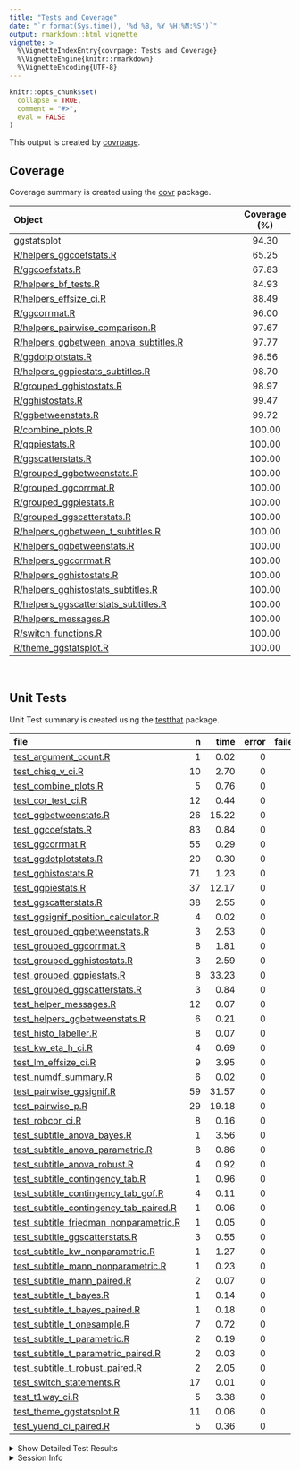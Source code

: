 ```yaml
---
title: "Tests and Coverage"
date: "`r format(Sys.time(), '%d %B, %Y %H:%M:%S')`"
output: rmarkdown::html_vignette
vignette: >
  %\VignetteIndexEntry{covrpage: Tests and Coverage}
  %\VignetteEngine{knitr::rmarkdown}
  %\VignetteEncoding{UTF-8}
---
```

  
```r
knitr::opts_chunk$set(
  collapse = TRUE,
  comment = "#>",
  eval = FALSE
)
```

<!--- Placeholder for tests/README.md Do Not Edit--->
This output is created by
[covrpage](https://github.com/yonicd/covrpage).

## Coverage

Coverage summary is created using the
[covr](https://github.com/r-lib/covr)
package.

| Object                                                                               | Coverage (%) |
| :----------------------------------------------------------------------------------- | :----------: |
| ggstatsplot                                                                          |    94.30     |
| [R/helpers\_ggcoefstats.R](https://github.com/IndrajeetPatil/ggstatsplot/tree/master/R/helpers_ggcoefstats.R)                               |    65.25     |
| [R/ggcoefstats.R](https://github.com/IndrajeetPatil/ggstatsplot/tree/master/R/ggcoefstats.R)                                                |    67.83     |
| [R/helpers\_bf\_tests.R](https://github.com/IndrajeetPatil/ggstatsplot/tree/master/R/helpers_bf_tests.R)                                    |    84.93     |
| [R/helpers\_effsize\_ci.R](https://github.com/IndrajeetPatil/ggstatsplot/tree/master/R/helpers_effsize_ci.R)                                |    88.49     |
| [R/ggcorrmat.R](https://github.com/IndrajeetPatil/ggstatsplot/tree/master/R/ggcorrmat.R)                                                    |    96.00     |
| [R/helpers\_pairwise\_comparison.R](https://github.com/IndrajeetPatil/ggstatsplot/tree/master/R/helpers_pairwise_comparison.R)              |    97.67     |
| [R/helpers\_ggbetween\_anova\_subtitles.R](https://github.com/IndrajeetPatil/ggstatsplot/tree/master/R/helpers_ggbetween_anova_subtitles.R) |    97.77     |
| [R/ggdotplotstats.R](https://github.com/IndrajeetPatil/ggstatsplot/tree/master/R/ggdotplotstats.R)                                          |    98.56     |
| [R/helpers\_ggpiestats\_subtitles.R](https://github.com/IndrajeetPatil/ggstatsplot/tree/master/R/helpers_ggpiestats_subtitles.R)            |    98.70     |
| [R/grouped\_gghistostats.R](https://github.com/IndrajeetPatil/ggstatsplot/tree/master/R/grouped_gghistostats.R)                             |    98.97     |
| [R/gghistostats.R](https://github.com/IndrajeetPatil/ggstatsplot/tree/master/R/gghistostats.R)                                              |    99.47     |
| [R/ggbetweenstats.R](https://github.com/IndrajeetPatil/ggstatsplot/tree/master/R/ggbetweenstats.R)                                          |    99.72     |
| [R/combine\_plots.R](https://github.com/IndrajeetPatil/ggstatsplot/tree/master/R/combine_plots.R)                                           |    100.00    |
| [R/ggpiestats.R](https://github.com/IndrajeetPatil/ggstatsplot/tree/master/R/ggpiestats.R)                                                  |    100.00    |
| [R/ggscatterstats.R](https://github.com/IndrajeetPatil/ggstatsplot/tree/master/R/ggscatterstats.R)                                          |    100.00    |
| [R/grouped\_ggbetweenstats.R](https://github.com/IndrajeetPatil/ggstatsplot/tree/master/R/grouped_ggbetweenstats.R)                         |    100.00    |
| [R/grouped\_ggcorrmat.R](https://github.com/IndrajeetPatil/ggstatsplot/tree/master/R/grouped_ggcorrmat.R)                                   |    100.00    |
| [R/grouped\_ggpiestats.R](https://github.com/IndrajeetPatil/ggstatsplot/tree/master/R/grouped_ggpiestats.R)                                 |    100.00    |
| [R/grouped\_ggscatterstats.R](https://github.com/IndrajeetPatil/ggstatsplot/tree/master/R/grouped_ggscatterstats.R)                         |    100.00    |
| [R/helpers\_ggbetween\_t\_subtitles.R](https://github.com/IndrajeetPatil/ggstatsplot/tree/master/R/helpers_ggbetween_t_subtitles.R)         |    100.00    |
| [R/helpers\_ggbetweenstats.R](https://github.com/IndrajeetPatil/ggstatsplot/tree/master/R/helpers_ggbetweenstats.R)                         |    100.00    |
| [R/helpers\_ggcorrmat.R](https://github.com/IndrajeetPatil/ggstatsplot/tree/master/R/helpers_ggcorrmat.R)                                   |    100.00    |
| [R/helpers\_gghistostats.R](https://github.com/IndrajeetPatil/ggstatsplot/tree/master/R/helpers_gghistostats.R)                             |    100.00    |
| [R/helpers\_gghistostats\_subtitles.R](https://github.com/IndrajeetPatil/ggstatsplot/tree/master/R/helpers_gghistostats_subtitles.R)        |    100.00    |
| [R/helpers\_ggscatterstats\_subtitles.R](https://github.com/IndrajeetPatil/ggstatsplot/tree/master/R/helpers_ggscatterstats_subtitles.R)    |    100.00    |
| [R/helpers\_messages.R](https://github.com/IndrajeetPatil/ggstatsplot/tree/master/R/helpers_messages.R)                                     |    100.00    |
| [R/switch\_functions.R](https://github.com/IndrajeetPatil/ggstatsplot/tree/master/R/switch_functions.R)                                     |    100.00    |
| [R/theme\_ggstatsplot.R](https://github.com/IndrajeetPatil/ggstatsplot/tree/master/R/theme_ggstatsplot.R)                                   |    100.00    |

<br>

## Unit Tests

Unit Test summary is created using the
[testthat](https://github.com/r-lib/testthat)
package.

| file                                                                                          |  n |  time | error | failed | skipped | warning |
| :-------------------------------------------------------------------------------------------- | -: | ----: | ----: | -----: | ------: | ------: |
| [test\_argument\_count.R](https://github.com/IndrajeetPatil/ggstatsplot/tree/master/tests/testthat/test_argument_count.R)                                     |  1 |  0.02 |     0 |      0 |       0 |       0 |
| [test\_chisq\_v\_ci.R](https://github.com/IndrajeetPatil/ggstatsplot/tree/master/tests/testthat/test_chisq_v_ci.R)                                            | 10 |  2.70 |     0 |      0 |       0 |       0 |
| [test\_combine\_plots.R](https://github.com/IndrajeetPatil/ggstatsplot/tree/master/tests/testthat/test_combine_plots.R)                                       |  5 |  0.76 |     0 |      0 |       0 |       0 |
| [test\_cor\_test\_ci.R](https://github.com/IndrajeetPatil/ggstatsplot/tree/master/tests/testthat/test_cor_test_ci.R)                                          | 12 |  0.44 |     0 |      0 |       0 |       0 |
| [test\_ggbetweenstats.R](https://github.com/IndrajeetPatil/ggstatsplot/tree/master/tests/testthat/test_ggbetweenstats.R)                                      | 26 | 15.22 |     0 |      0 |       0 |       0 |
| [test\_ggcoefstats.R](https://github.com/IndrajeetPatil/ggstatsplot/tree/master/tests/testthat/test_ggcoefstats.R)                                            | 83 |  0.84 |     0 |      0 |       0 |       0 |
| [test\_ggcorrmat.R](https://github.com/IndrajeetPatil/ggstatsplot/tree/master/tests/testthat/test_ggcorrmat.R)                                                | 55 |  0.29 |     0 |      0 |       0 |       0 |
| [test\_ggdotplotstats.R](https://github.com/IndrajeetPatil/ggstatsplot/tree/master/tests/testthat/test_ggdotplotstats.R)                                      | 20 |  0.30 |     0 |      0 |       0 |       0 |
| [test\_gghistostats.R](https://github.com/IndrajeetPatil/ggstatsplot/tree/master/tests/testthat/test_gghistostats.R)                                          | 71 |  1.23 |     0 |      0 |       0 |       0 |
| [test\_ggpiestats.R](https://github.com/IndrajeetPatil/ggstatsplot/tree/master/tests/testthat/test_ggpiestats.R)                                              | 37 | 12.17 |     0 |      0 |       0 |       0 |
| [test\_ggscatterstats.R](https://github.com/IndrajeetPatil/ggstatsplot/tree/master/tests/testthat/test_ggscatterstats.R)                                      | 38 |  2.55 |     0 |      0 |       0 |       0 |
| [test\_ggsignif\_position\_calculator.R](https://github.com/IndrajeetPatil/ggstatsplot/tree/master/tests/testthat/test_ggsignif_position_calculator.R)        |  4 |  0.02 |     0 |      0 |       0 |       0 |
| [test\_grouped\_ggbetweenstats.R](https://github.com/IndrajeetPatil/ggstatsplot/tree/master/tests/testthat/test_grouped_ggbetweenstats.R)                     |  3 |  2.53 |     0 |      0 |       0 |       0 |
| [test\_grouped\_ggcorrmat.R](https://github.com/IndrajeetPatil/ggstatsplot/tree/master/tests/testthat/test_grouped_ggcorrmat.R)                               |  8 |  1.81 |     0 |      0 |       0 |       0 |
| [test\_grouped\_gghistostats.R](https://github.com/IndrajeetPatil/ggstatsplot/tree/master/tests/testthat/test_grouped_gghistostats.R)                         |  3 |  2.59 |     0 |      0 |       0 |       0 |
| [test\_grouped\_ggpiestats.R](https://github.com/IndrajeetPatil/ggstatsplot/tree/master/tests/testthat/test_grouped_ggpiestats.R)                             |  8 | 33.23 |     0 |      0 |       0 |       0 |
| [test\_grouped\_ggscatterstats.R](https://github.com/IndrajeetPatil/ggstatsplot/tree/master/tests/testthat/test_grouped_ggscatterstats.R)                     |  3 |  0.84 |     0 |      0 |       0 |       0 |
| [test\_helper\_messages.R](https://github.com/IndrajeetPatil/ggstatsplot/tree/master/tests/testthat/test_helper_messages.R)                                   | 12 |  0.07 |     0 |      0 |       0 |       0 |
| [test\_helpers\_ggbetweenstats.R](https://github.com/IndrajeetPatil/ggstatsplot/tree/master/tests/testthat/test_helpers_ggbetweenstats.R)                     |  6 |  0.21 |     0 |      0 |       0 |       0 |
| [test\_histo\_labeller.R](https://github.com/IndrajeetPatil/ggstatsplot/tree/master/tests/testthat/test_histo_labeller.R)                                     |  8 |  0.07 |     0 |      0 |       0 |       0 |
| [test\_kw\_eta\_h\_ci.R](https://github.com/IndrajeetPatil/ggstatsplot/tree/master/tests/testthat/test_kw_eta_h_ci.R)                                         |  4 |  0.69 |     0 |      0 |       0 |       0 |
| [test\_lm\_effsize\_ci.R](https://github.com/IndrajeetPatil/ggstatsplot/tree/master/tests/testthat/test_lm_effsize_ci.R)                                      |  9 |  3.95 |     0 |      0 |       0 |       0 |
| [test\_numdf\_summary.R](https://github.com/IndrajeetPatil/ggstatsplot/tree/master/tests/testthat/test_numdf_summary.R)                                       |  6 |  0.02 |     0 |      0 |       0 |       0 |
| [test\_pairwise\_ggsignif.R](https://github.com/IndrajeetPatil/ggstatsplot/tree/master/tests/testthat/test_pairwise_ggsignif.R)                               | 59 | 31.57 |     0 |      0 |       0 |       0 |
| [test\_pairwise\_p.R](https://github.com/IndrajeetPatil/ggstatsplot/tree/master/tests/testthat/test_pairwise_p.R)                                             | 29 | 19.18 |     0 |      0 |       0 |       0 |
| [test\_robcor\_ci.R](https://github.com/IndrajeetPatil/ggstatsplot/tree/master/tests/testthat/test_robcor_ci.R)                                               |  8 |  0.16 |     0 |      0 |       0 |       0 |
| [test\_subtitle\_anova\_bayes.R](https://github.com/IndrajeetPatil/ggstatsplot/tree/master/tests/testthat/test_subtitle_anova_bayes.R)                        |  1 |  3.56 |     0 |      0 |       0 |       0 |
| [test\_subtitle\_anova\_parametric.R](https://github.com/IndrajeetPatil/ggstatsplot/tree/master/tests/testthat/test_subtitle_anova_parametric.R)              |  8 |  0.86 |     0 |      0 |       0 |       0 |
| [test\_subtitle\_anova\_robust.R](https://github.com/IndrajeetPatil/ggstatsplot/tree/master/tests/testthat/test_subtitle_anova_robust.R)                      |  4 |  0.92 |     0 |      0 |       0 |       0 |
| [test\_subtitle\_contingency\_tab.R](https://github.com/IndrajeetPatil/ggstatsplot/tree/master/tests/testthat/test_subtitle_contingency_tab.R)                |  1 |  0.96 |     0 |      0 |       0 |       0 |
| [test\_subtitle\_contingency\_tab\_gof.R](https://github.com/IndrajeetPatil/ggstatsplot/tree/master/tests/testthat/test_subtitle_contingency_tab_gof.R)       |  4 |  0.11 |     0 |      0 |       0 |       0 |
| [test\_subtitle\_contingency\_tab\_paired.R](https://github.com/IndrajeetPatil/ggstatsplot/tree/master/tests/testthat/test_subtitle_contingency_tab_paired.R) |  1 |  0.06 |     0 |      0 |       0 |       0 |
| [test\_subtitle\_friedman\_nonparametric.R](https://github.com/IndrajeetPatil/ggstatsplot/tree/master/tests/testthat/test_subtitle_friedman_nonparametric.R)  |  1 |  0.05 |     0 |      0 |       0 |       0 |
| [test\_subtitle\_ggscatterstats.R](https://github.com/IndrajeetPatil/ggstatsplot/tree/master/tests/testthat/test_subtitle_ggscatterstats.R)                   |  3 |  0.55 |     0 |      0 |       0 |       0 |
| [test\_subtitle\_kw\_nonparametric.R](https://github.com/IndrajeetPatil/ggstatsplot/tree/master/tests/testthat/test_subtitle_kw_nonparametric.R)              |  1 |  1.27 |     0 |      0 |       0 |       0 |
| [test\_subtitle\_mann\_nonparametric.R](https://github.com/IndrajeetPatil/ggstatsplot/tree/master/tests/testthat/test_subtitle_mann_nonparametric.R)          |  1 |  0.23 |     0 |      0 |       0 |       0 |
| [test\_subtitle\_mann\_paired.R](https://github.com/IndrajeetPatil/ggstatsplot/tree/master/tests/testthat/test_subtitle_mann_paired.R)                        |  2 |  0.07 |     0 |      0 |       0 |       0 |
| [test\_subtitle\_t\_bayes.R](https://github.com/IndrajeetPatil/ggstatsplot/tree/master/tests/testthat/test_subtitle_t_bayes.R)                                |  1 |  0.14 |     0 |      0 |       0 |       0 |
| [test\_subtitle\_t\_bayes\_paired.R](https://github.com/IndrajeetPatil/ggstatsplot/tree/master/tests/testthat/test_subtitle_t_bayes_paired.R)                 |  1 |  0.18 |     0 |      0 |       0 |       0 |
| [test\_subtitle\_t\_onesample.R](https://github.com/IndrajeetPatil/ggstatsplot/tree/master/tests/testthat/test_subtitle_t_onesample.R)                        |  7 |  0.72 |     0 |      0 |       0 |       0 |
| [test\_subtitle\_t\_parametric.R](https://github.com/IndrajeetPatil/ggstatsplot/tree/master/tests/testthat/test_subtitle_t_parametric.R)                      |  2 |  0.19 |     0 |      0 |       0 |       0 |
| [test\_subtitle\_t\_parametric\_paired.R](https://github.com/IndrajeetPatil/ggstatsplot/tree/master/tests/testthat/test_subtitle_t_parametric_paired.R)       |  2 |  0.03 |     0 |      0 |       0 |       0 |
| [test\_subtitle\_t\_robust\_paired.R](https://github.com/IndrajeetPatil/ggstatsplot/tree/master/tests/testthat/test_subtitle_t_robust_paired.R)               |  2 |  2.05 |     0 |      0 |       0 |       0 |
| [test\_switch\_statements.R](https://github.com/IndrajeetPatil/ggstatsplot/tree/master/tests/testthat/test_switch_statements.R)                               | 17 |  0.01 |     0 |      0 |       0 |       0 |
| [test\_t1way\_ci.R](https://github.com/IndrajeetPatil/ggstatsplot/tree/master/tests/testthat/test_t1way_ci.R)                                                 |  5 |  3.38 |     0 |      0 |       0 |       0 |
| [test\_theme\_ggstatsplot.R](https://github.com/IndrajeetPatil/ggstatsplot/tree/master/tests/testthat/test_theme_ggstatsplot.R)                               | 11 |  0.06 |     0 |      0 |       0 |       0 |
| [test\_yuend\_ci\_paired.R](https://github.com/IndrajeetPatil/ggstatsplot/tree/master/tests/testthat/test_yuend_ci_paired.R)                                  |  5 |  0.36 |     0 |      0 |       0 |       0 |

<details closed>

<summary> Show Detailed Test Results
</summary>

| file                                                                                              | context                            | test                                                                  | status |  n |  time |
| :------------------------------------------------------------------------------------------------ | :--------------------------------- | :-------------------------------------------------------------------- | :----- | -: | ----: |
| [test\_argument\_count.R](https://github.com/IndrajeetPatil/ggstatsplot/tree/master/tests/testthat/test_argument_count.R#L57_L60)                                 | argument\_count                    | argument\_count is correct                                            | PASS   |  1 |  0.02 |
| [test\_chisq\_v\_ci.R](https://github.com/IndrajeetPatil/ggstatsplot/tree/master/tests/testthat/test_chisq_v_ci.R#L46)                                            | chisq\_v\_ci                       | chisq\_v\_ci works                                                    | PASS   | 10 |  2.70 |
| [test\_combine\_plots.R](https://github.com/IndrajeetPatil/ggstatsplot/tree/master/tests/testthat/test_combine_plots.R#L40_L43)                                   | combine\_plots                     | checking if combining plots works                                     | PASS   |  5 |  0.76 |
| [test\_cor\_test\_ci.R](https://github.com/IndrajeetPatil/ggstatsplot/tree/master/tests/testthat/test_cor_test_ci.R#L45)                                          | cor\_test\_ci                      | cor\_test\_ci works                                                   | PASS   | 12 |  0.44 |
| [test\_ggbetweenstats.R](https://github.com/IndrajeetPatil/ggstatsplot/tree/master/tests/testthat/test_ggbetweenstats.R#L9_L16)                                   | ggbetweenstats                     | error when x and outlier.label are same                               | PASS   |  1 |  0.01 |
| [test\_ggbetweenstats.R](https://github.com/IndrajeetPatil/ggstatsplot/tree/master/tests/testthat/test_ggbetweenstats.R#L26_L36)                                  | ggbetweenstats                     | outlier.labeling works across vector types                            | PASS   |  3 |  3.52 |
| [test\_ggbetweenstats.R](https://github.com/IndrajeetPatil/ggstatsplot/tree/master/tests/testthat/test_ggbetweenstats.R#L118)                                     | ggbetweenstats                     | checking labels and data from plot                                    | PASS   | 16 |  3.09 |
| [test\_ggbetweenstats.R](https://github.com/IndrajeetPatil/ggstatsplot/tree/master/tests/testthat/test_ggbetweenstats.R#L225)                                     | ggbetweenstats                     | checking mean labels are working                                      | PASS   |  3 |  0.42 |
| [test\_ggbetweenstats.R](https://github.com/IndrajeetPatil/ggstatsplot/tree/master/tests/testthat/test_ggbetweenstats.R#L300)                                     | ggbetweenstats                     | subtitles with bayesian tests work                                    | PASS   |  2 |  7.38 |
| [test\_ggbetweenstats.R](https://github.com/IndrajeetPatil/ggstatsplot/tree/master/tests/testthat/test_ggbetweenstats.R#L336)                                     | ggbetweenstats                     | subtitle works with equal variance assumption                         | PASS   |  1 |  0.80 |
| [test\_ggcoefstats.R](https://github.com/IndrajeetPatil/ggstatsplot/tree/master/tests/testthat/test_ggcoefstats.R#L35)                                            | ggcoefstats                        | ggcoefstats with lm model                                             | PASS   | 11 |  0.09 |
| [test\_ggcoefstats.R](https://github.com/IndrajeetPatil/ggstatsplot/tree/master/tests/testthat/test_ggcoefstats.R#L109)                                           | ggcoefstats                        | ggcoefstats with glmer model                                          | PASS   | 12 |  0.27 |
| [test\_ggcoefstats.R](https://github.com/IndrajeetPatil/ggstatsplot/tree/master/tests/testthat/test_ggcoefstats.R#L167_L170)                                      | ggcoefstats                        | ggcoefstats with aov model                                            | PASS   | 19 |  0.11 |
| [test\_ggcoefstats.R](https://github.com/IndrajeetPatil/ggstatsplot/tree/master/tests/testthat/test_ggcoefstats.R#L269)                                           | ggcoefstats                        | ggcoefstats with aov model                                            | PASS   | 21 |  0.12 |
| [test\_ggcoefstats.R](https://github.com/IndrajeetPatil/ggstatsplot/tree/master/tests/testthat/test_ggcoefstats.R#L361_L368)                                      | ggcoefstats                        | ggcoefstats works with data frames                                    | PASS   | 19 |  0.25 |
| [test\_ggcoefstats.R](https://github.com/IndrajeetPatil/ggstatsplot/tree/master/tests/testthat/test_ggcoefstats.R#L423_L428)                                      | ggcoefstats                        | unsupported model objects                                             | PASS   |  1 |  0.00 |
| [test\_ggcorrmat.R](https://github.com/IndrajeetPatil/ggstatsplot/tree/master/tests/testthat/test_ggcorrmat.R#L37)                                                | ggcorrmat                          | checking ggcorrmat - without NAs - pearson’s r                        | PASS   | 16 |  0.06 |
| [test\_ggcorrmat.R](https://github.com/IndrajeetPatil/ggstatsplot/tree/master/tests/testthat/test_ggcorrmat.R#L129)                                               | ggcorrmat                          | checking ggcorrmat - with NAs - robust r                              | PASS   | 14 |  0.09 |
| [test\_ggcorrmat.R](https://github.com/IndrajeetPatil/ggstatsplot/tree/master/tests/testthat/test_ggcorrmat.R#L210)                                               | ggcorrmat                          | checking ggcorrmat - with NAs - spearman’s rho                        | PASS   | 11 |  0.03 |
| [test\_ggcorrmat.R](https://github.com/IndrajeetPatil/ggstatsplot/tree/master/tests/testthat/test_ggcorrmat.R#L240_L243)                                          | ggcorrmat                          | checking sample sizes                                                 | PASS   |  5 |  0.02 |
| [test\_ggcorrmat.R](https://github.com/IndrajeetPatil/ggstatsplot/tree/master/tests/testthat/test_ggcorrmat.R#L267)                                               | ggcorrmat                          | checking p-values                                                     | PASS   |  2 |  0.02 |
| [test\_ggcorrmat.R](https://github.com/IndrajeetPatil/ggstatsplot/tree/master/tests/testthat/test_ggcorrmat.R#L291_L302)                                          | ggcorrmat                          | checking confidence intervals                                         | PASS   |  3 |  0.01 |
| [test\_ggcorrmat.R](https://github.com/IndrajeetPatil/ggstatsplot/tree/master/tests/testthat/test_ggcorrmat.R#L359_L362)                                          | ggcorrmat                          | checking messages                                                     | PASS   |  4 |  0.06 |
| [test\_ggdotplotstats.R](https://github.com/IndrajeetPatil/ggstatsplot/tree/master/tests/testthat/test_ggdotplotstats.R#L65_L70)                                  | ggdotplotstats                     | ggdotplotstats works as expected                                      | PASS   | 20 |  0.30 |
| [test\_gghistostats.R](https://github.com/IndrajeetPatil/ggstatsplot/tree/master/tests/testthat/test_gghistostats.R#L42)                                          | gghistostats                       | checking gghistostats plot and parametric stats - data with NAs       | PASS   | 22 |  0.36 |
| [test\_gghistostats.R](https://github.com/IndrajeetPatil/ggstatsplot/tree/master/tests/testthat/test_gghistostats.R#L162)                                         | gghistostats                       | checking gghistostats and non-parametric stats - data without NAs     | PASS   | 27 |  0.32 |
| [test\_gghistostats.R](https://github.com/IndrajeetPatil/ggstatsplot/tree/master/tests/testthat/test_gghistostats.R#L268)                                         | gghistostats                       | checking robust stats and proportions                                 | PASS   | 10 |  0.24 |
| [test\_gghistostats.R](https://github.com/IndrajeetPatil/ggstatsplot/tree/master/tests/testthat/test_gghistostats.R#L349)                                         | gghistostats                       | checking bayes stats and density                                      | PASS   | 12 |  0.31 |
| [test\_ggpiestats.R](https://github.com/IndrajeetPatil/ggstatsplot/tree/master/tests/testthat/test_ggpiestats.R#L41)                                              | ggpiestats                         | checking one sample proportion test                                   | PASS   | 11 |  0.12 |
| [test\_ggpiestats.R](https://github.com/IndrajeetPatil/ggstatsplot/tree/master/tests/testthat/test_ggpiestats.R#L116)                                             | ggpiestats                         | checking labels with contingency tab                                  | PASS   | 15 |  4.25 |
| [test\_ggpiestats.R](https://github.com/IndrajeetPatil/ggstatsplot/tree/master/tests/testthat/test_ggpiestats.R#L205)                                             | ggpiestats                         | checking labels with counts                                           | PASS   |  8 |  7.53 |
| [test\_ggpiestats.R](https://github.com/IndrajeetPatil/ggstatsplot/tree/master/tests/testthat/test_ggpiestats.R#L257)                                             | ggpiestats                         | checking labels with contingency tab (paired)                         | PASS   |  1 |  0.16 |
| [test\_ggpiestats.R](https://github.com/IndrajeetPatil/ggstatsplot/tree/master/tests/testthat/test_ggpiestats.R#L281)                                             | ggpiestats                         | checking if functions work without enough data                        | PASS   |  2 |  0.11 |
| [test\_ggscatterstats.R](https://github.com/IndrajeetPatil/ggstatsplot/tree/master/tests/testthat/test_ggscatterstats.R#L45)                                      | ggscatterstats                     | checking ggscatterstats - without NAs - pearson’s r                   | PASS   | 16 |  0.16 |
| [test\_ggscatterstats.R](https://github.com/IndrajeetPatil/ggstatsplot/tree/master/tests/testthat/test_ggscatterstats.R#L119)                                     | ggscatterstats                     | checking ggscatterstats - without NAs - spearman’s rho                | PASS   |  1 |  0.41 |
| [test\_ggscatterstats.R](https://github.com/IndrajeetPatil/ggstatsplot/tree/master/tests/testthat/test_ggscatterstats.R#L157)                                     | ggscatterstats                     | checking ggscatterstats - without NAs - percentage bend               | PASS   |  3 |  0.26 |
| [test\_ggscatterstats.R](https://github.com/IndrajeetPatil/ggstatsplot/tree/master/tests/testthat/test_ggscatterstats.R#L198_L201)                                | ggscatterstats                     | checking median display                                               | PASS   |  8 |  0.14 |
| [test\_ggscatterstats.R](https://github.com/IndrajeetPatil/ggstatsplot/tree/master/tests/testthat/test_ggscatterstats.R#L264)                                     | ggscatterstats                     | bayes factor plus class of object                                     | PASS   |  6 |  0.41 |
| [test\_ggscatterstats.R](https://github.com/IndrajeetPatil/ggstatsplot/tree/master/tests/testthat/test_ggscatterstats.R#L340_L343)                                | ggscatterstats                     | class of object                                                       | PASS   |  4 |  1.17 |
| [test\_ggsignif\_position\_calculator.R](https://github.com/IndrajeetPatil/ggstatsplot/tree/master/tests/testthat/test_ggsignif_position_calculator.R#L9)         | ggsignif\_position\_calculator     | y coordinates for ggsignif are accurate                               | PASS   |  4 |  0.02 |
| [test\_grouped\_ggbetweenstats.R](https://github.com/IndrajeetPatil/ggstatsplot/tree/master/tests/testthat/test_grouped_ggbetweenstats.R#L12_L30)                 | grouped\_ggbetweenstats            | grouping.var works across vector types                                | PASS   |  3 |  2.53 |
| [test\_grouped\_ggcorrmat.R](https://github.com/IndrajeetPatil/ggstatsplot/tree/master/tests/testthat/test_grouped_ggcorrmat.R#L19_L28)                           | grouped\_ggcorrmat                 | grouped\_ggcorrmat plots work                                         | PASS   |  4 |  1.75 |
| [test\_grouped\_ggcorrmat.R](https://github.com/IndrajeetPatil/ggstatsplot/tree/master/tests/testthat/test_grouped_ggcorrmat.R#L90)                               | grouped\_ggcorrmat                 | grouped\_ggcorrmat stats work                                         | PASS   |  4 |  0.06 |
| [test\_grouped\_gghistostats.R](https://github.com/IndrajeetPatil/ggstatsplot/tree/master/tests/testthat/test_grouped_gghistostats.R#L9_L19)                      | grouped\_gghistostats              | grouped\_gghistostats works                                           | PASS   |  3 |  2.59 |
| [test\_grouped\_ggpiestats.R](https://github.com/IndrajeetPatil/ggstatsplot/tree/master/tests/testthat/test_grouped_ggpiestats.R#L12_L21)                         | grouped\_ggpiestats                | grouped\_ggpiestats works                                             | PASS   |  8 | 33.23 |
| [test\_grouped\_ggscatterstats.R](https://github.com/IndrajeetPatil/ggstatsplot/tree/master/tests/testthat/test_grouped_ggscatterstats.R#L9_L17)                  | grouped\_ggscatterstats            | grouped\_ggscatterstats works                                         | PASS   |  3 |  0.84 |
| [test\_helper\_messages.R](https://github.com/IndrajeetPatil/ggstatsplot/tree/master/tests/testthat/test_helper_messages.R#L9_L13)                                | helper\_messages                   | grouped\_message is working                                           | PASS   |  1 |  0.02 |
| [test\_helper\_messages.R](https://github.com/IndrajeetPatil/ggstatsplot/tree/master/tests/testthat/test_helper_messages.R#L22_L26)                               | helper\_messages                   | effsize\_ci\_message is working                                       | PASS   |  2 |  0.00 |
| [test\_helper\_messages.R](https://github.com/IndrajeetPatil/ggstatsplot/tree/master/tests/testthat/test_helper_messages.R#L42_L46)                               | helper\_messages                   | ggcorrmat\_matrix\_message is working                                 | PASS   |  1 |  0.00 |
| [test\_helper\_messages.R](https://github.com/IndrajeetPatil/ggstatsplot/tree/master/tests/testthat/test_helper_messages.R#L55_L63)                               | helper\_messages                   | palette\_message is working                                           | PASS   |  1 |  0.01 |
| [test\_helper\_messages.R](https://github.com/IndrajeetPatil/ggstatsplot/tree/master/tests/testthat/test_helper_messages.R#L73_L77)                               | helper\_messages                   | normality\_message is working                                         | PASS   |  3 |  0.00 |
| [test\_helper\_messages.R](https://github.com/IndrajeetPatil/ggstatsplot/tree/master/tests/testthat/test_helper_messages.R#L100_L104)                             | helper\_messages                   | bartlett\_message is working                                          | PASS   |  4 |  0.04 |
| [test\_helpers\_ggbetweenstats.R](https://github.com/IndrajeetPatil/ggstatsplot/tree/master/tests/testthat/test_helpers_ggbetweenstats.R#L30_L33)                 | helpers\_ggbetweenstats            | mean\_labeller works                                                  | PASS   |  6 |  0.21 |
| [test\_histo\_labeller.R](https://github.com/IndrajeetPatil/ggstatsplot/tree/master/tests/testthat/test_histo_labeller.R#L20)                                     | Helpers gghistostats               | y coordinate for labeller works                                       | PASS   |  1 |  0.02 |
| [test\_histo\_labeller.R](https://github.com/IndrajeetPatil/ggstatsplot/tree/master/tests/testthat/test_histo_labeller.R#L43)                                     | Helpers gghistostats               | checking if labeling works                                            | PASS   |  7 |  0.05 |
| [test\_kw\_eta\_h\_ci.R](https://github.com/IndrajeetPatil/ggstatsplot/tree/master/tests/testthat/test_kw_eta_h_ci.R#L21)                                         | test\_kw\_eta\_h\_ci               | Confidence interval for effect size for Kruskal-Wallis test           | PASS   |  4 |  0.69 |
| [test\_lm\_effsize\_ci.R](https://github.com/IndrajeetPatil/ggstatsplot/tree/master/tests/testthat/test_lm_effsize_ci.R#L67)                                      | lm\_effsize\_ci                    | lm\_effsize\_ci works                                                 | PASS   |  9 |  3.95 |
| [test\_numdf\_summary.R](https://github.com/IndrajeetPatil/ggstatsplot/tree/master/tests/testthat/test_numdf_summary.R#L15)                                       | numdf\_summary                     | checking numdf\_summary - with NAs                                    | PASS   |  3 |  0.02 |
| [test\_numdf\_summary.R](https://github.com/IndrajeetPatil/ggstatsplot/tree/master/tests/testthat/test_numdf_summary.R#L33)                                       | numdf\_summary                     | checking numdf\_summary - without NAs                                 | PASS   |  3 |  0.00 |
| [test\_pairwise\_ggsignif.R](https://github.com/IndrajeetPatil/ggstatsplot/tree/master/tests/testthat/test_pairwise_ggsignif.R#L25)                               | pairwise\_p with ggsignif          | check comparison significant displays - adjusted                      | PASS   |  2 |  1.46 |
| [test\_pairwise\_ggsignif.R](https://github.com/IndrajeetPatil/ggstatsplot/tree/master/tests/testthat/test_pairwise_ggsignif.R#L73)                               | pairwise\_p with ggsignif          | check non-significant comparison displays - no adjustment             | PASS   | 14 |  1.62 |
| [test\_pairwise\_ggsignif.R](https://github.com/IndrajeetPatil/ggstatsplot/tree/master/tests/testthat/test_pairwise_ggsignif.R#L153)                              | pairwise\_p with ggsignif          | check mixed comparison displays - adjusted                            | PASS   | 18 | 25.58 |
| [test\_pairwise\_ggsignif.R](https://github.com/IndrajeetPatil/ggstatsplot/tree/master/tests/testthat/test_pairwise_ggsignif.R#L248)                              | pairwise\_p with ggsignif          | check robust test display - adjusted                                  | PASS   | 12 |  2.39 |
| [test\_pairwise\_ggsignif.R](https://github.com/IndrajeetPatil/ggstatsplot/tree/master/tests/testthat/test_pairwise_ggsignif.R#L329)                              | pairwise\_p with ggsignif          | check student’s t test display - adjusted                             | PASS   | 13 |  0.52 |
| [test\_pairwise\_p.R](https://github.com/IndrajeetPatil/ggstatsplot/tree/master/tests/testthat/test_pairwise_p.R#L22_L33)                                         | pairwise\_p                        | `pairwise_p()` works for between-subjects design                      | PASS   |  4 |  9.70 |
| [test\_pairwise\_p.R](https://github.com/IndrajeetPatil/ggstatsplot/tree/master/tests/testthat/test_pairwise_p.R#L129_L140)                                       | pairwise\_p                        | `pairwise_p()` works for within-subjects design                       | PASS   |  9 |  0.22 |
| [test\_pairwise\_p.R](https://github.com/IndrajeetPatil/ggstatsplot/tree/master/tests/testthat/test_pairwise_p.R#L257)                                            | pairwise\_p                        | `pairwise_p()` messages are correct for between-subjects              | PASS   |  9 |  8.97 |
| [test\_pairwise\_p.R](https://github.com/IndrajeetPatil/ggstatsplot/tree/master/tests/testthat/test_pairwise_p.R#L343)                                            | pairwise\_p                        | `pairwise_p()` messages are correct for within-subjects               | PASS   |  7 |  0.29 |
| [test\_robcor\_ci.R](https://github.com/IndrajeetPatil/ggstatsplot/tree/master/tests/testthat/test_robcor_ci.R#L39)                                               | robcor\_ci                         | robcor\_ci works                                                      | PASS   |  8 |  0.16 |
| [test\_subtitle\_anova\_bayes.R](https://github.com/IndrajeetPatil/ggstatsplot/tree/master/tests/testthat/test_subtitle_anova_bayes.R#L51)                        | subtitle\_anova\_bayes             | subtitle\_anova\_bayes works                                          | PASS   |  1 |  3.56 |
| [test\_subtitle\_anova\_parametric.R](https://github.com/IndrajeetPatil/ggstatsplot/tree/master/tests/testthat/test_subtitle_anova_parametric.R#L56_L59)          | subtitle\_anova\_parametric        | parametric anova subtitles work (without NAs)                         | PASS   |  3 |  0.03 |
| [test\_subtitle\_anova\_parametric.R](https://github.com/IndrajeetPatil/ggstatsplot/tree/master/tests/testthat/test_subtitle_anova_parametric.R#L141)             | subtitle\_anova\_parametric        | parametric anova subtitles work (with NAs)                            | PASS   |  1 |  0.58 |
| [test\_subtitle\_anova\_parametric.R](https://github.com/IndrajeetPatil/ggstatsplot/tree/master/tests/testthat/test_subtitle_anova_parametric.R#L197_L200)        | subtitle\_anova\_parametric        | parametric anova subtitles with partial omega-squared                 | PASS   |  1 |  0.10 |
| [test\_subtitle\_anova\_parametric.R](https://github.com/IndrajeetPatil/ggstatsplot/tree/master/tests/testthat/test_subtitle_anova_parametric.R#L256_L259)        | subtitle\_anova\_parametric        | parametric anova subtitles with partial eta-squared and data with NAs | PASS   |  1 |  0.03 |
| [test\_subtitle\_anova\_parametric.R](https://github.com/IndrajeetPatil/ggstatsplot/tree/master/tests/testthat/test_subtitle_anova_parametric.R#L367_L370)        | subtitle\_anova\_parametric        | parametric anova subtitles with partial eta-squared and data with NAs | PASS   |  2 |  0.12 |
| [test\_subtitle\_anova\_robust.R](https://github.com/IndrajeetPatil/ggstatsplot/tree/master/tests/testthat/test_subtitle_anova_robust.R#L53_L56)                  | subtitle\_anova\_robust            | subtitle\_anova\_robust works                                         | PASS   |  4 |  0.92 |
| [test\_subtitle\_contingency\_tab.R](https://github.com/IndrajeetPatil/ggstatsplot/tree/master/tests/testthat/test_subtitle_contingency_tab.R#L57)                | subtitle\_contingency\_tab         | subtitle\_contingency\_tab works                                      | PASS   |  1 |  0.96 |
| [test\_subtitle\_contingency\_tab\_gof.R](https://github.com/IndrajeetPatil/ggstatsplot/tree/master/tests/testthat/test_subtitle_contingency_tab_gof.R#L43)       | subtitle\_contingency\_tab\_gof    | Goodness of Fit subtitle\_contingency\_tab works without counts       | PASS   |  1 |  0.03 |
| [test\_subtitle\_contingency\_tab\_gof.R](https://github.com/IndrajeetPatil/ggstatsplot/tree/master/tests/testthat/test_subtitle_contingency_tab_gof.R#L88)       | subtitle\_contingency\_tab\_gof    | Goodness of Fit subtitle\_contingency\_tab works with counts          | PASS   |  1 |  0.01 |
| [test\_subtitle\_contingency\_tab\_gof.R](https://github.com/IndrajeetPatil/ggstatsplot/tree/master/tests/testthat/test_subtitle_contingency_tab_gof.R#L123)      | subtitle\_contingency\_tab\_gof    | works                                                                 | PASS   |  2 |  0.07 |
| [test\_subtitle\_contingency\_tab\_paired.R](https://github.com/IndrajeetPatil/ggstatsplot/tree/master/tests/testthat/test_subtitle_contingency_tab_paired.R#L76) | subtitle\_contingency\_tab\_paired | Paired subtitle\_contingency\_tab works                               | PASS   |  1 |  0.06 |
| [test\_subtitle\_friedman\_nonparametric.R](https://github.com/IndrajeetPatil/ggstatsplot/tree/master/tests/testthat/test_subtitle_friedman_nonparametric.R#L51)  | subtitle\_friedman\_nonparametric  | subtitle\_friedman\_nonparametric works                               | PASS   |  1 |  0.05 |
| [test\_subtitle\_ggscatterstats.R](https://github.com/IndrajeetPatil/ggstatsplot/tree/master/tests/testthat/test_subtitle_ggscatterstats.R#L46)                   | subtitle\_ggscatterstats           | subtitle\_ggscatterstats works                                        | PASS   |  3 |  0.55 |
| [test\_subtitle\_kw\_nonparametric.R](https://github.com/IndrajeetPatil/ggstatsplot/tree/master/tests/testthat/test_subtitle_kw_nonparametric.R#L51)              | subtitle\_kw\_nonparametric        | subtitle\_kw\_nonparametric works                                     | PASS   |  1 |  1.27 |
| [test\_subtitle\_mann\_nonparametric.R](https://github.com/IndrajeetPatil/ggstatsplot/tree/master/tests/testthat/test_subtitle_mann_nonparametric.R#L46)          | subtitle\_mann\_nonparametric      | subtitle\_mann\_nonparametric works                                   | PASS   |  1 |  0.23 |
| [test\_subtitle\_mann\_paired.R](https://github.com/IndrajeetPatil/ggstatsplot/tree/master/tests/testthat/test_subtitle_mann_paired.R#L217)                       | subtitle\_mann\_paired             | subtitle\_mann\_paired works                                          | PASS   |  2 |  0.07 |
| [test\_subtitle\_t\_bayes.R](https://github.com/IndrajeetPatil/ggstatsplot/tree/master/tests/testthat/test_subtitle_t_bayes.R#L47)                                | subtitle\_t\_bayes                 | subtitle\_t\_bayes works                                              | PASS   |  1 |  0.14 |
| [test\_subtitle\_t\_bayes\_paired.R](https://github.com/IndrajeetPatil/ggstatsplot/tree/master/tests/testthat/test_subtitle_t_bayes_paired.R#L218)                | subtitle\_t\_bayes\_paired         | subtitle\_t\_bayes\_paired works                                      | PASS   |  1 |  0.18 |
| [test\_subtitle\_t\_onesample.R](https://github.com/IndrajeetPatil/ggstatsplot/tree/master/tests/testthat/test_subtitle_t_onesample.R#L55)                        | subtitle\_t\_onesample             | subtitle\_t\_onesample parametric works                               | PASS   |  1 |  0.29 |
| [test\_subtitle\_t\_onesample.R](https://github.com/IndrajeetPatil/ggstatsplot/tree/master/tests/testthat/test_subtitle_t_onesample.R#L103)                       | subtitle\_t\_onesample             | subtitle\_t\_onesample non-parametric works                           | PASS   |  1 |  0.06 |
| [test\_subtitle\_t\_onesample.R](https://github.com/IndrajeetPatil/ggstatsplot/tree/master/tests/testthat/test_subtitle_t_onesample.R#L152)                       | subtitle\_t\_onesample             | subtitle\_t\_onesample robust works                                   | PASS   |  1 |  0.06 |
| [test\_subtitle\_t\_onesample.R](https://github.com/IndrajeetPatil/ggstatsplot/tree/master/tests/testthat/test_subtitle_t_onesample.R#L204)                       | subtitle\_t\_onesample             | subtitle\_t\_onesample bayes factor works                             | PASS   |  1 |  0.11 |
| [test\_subtitle\_t\_onesample.R](https://github.com/IndrajeetPatil/ggstatsplot/tree/master/tests/testthat/test_subtitle_t_onesample.R#L247_L250)                  | subtitle\_t\_onesample             | subtitle\_t\_onesample works                                          | PASS   |  3 |  0.20 |
| [test\_subtitle\_t\_parametric.R](https://github.com/IndrajeetPatil/ggstatsplot/tree/master/tests/testthat/test_subtitle_t_parametric.R#L63)                      | subtitle\_t\_parametric            | parametric t-test works (between-subjects without NAs)                | PASS   |  1 |  0.02 |
| [test\_subtitle\_t\_parametric.R](https://github.com/IndrajeetPatil/ggstatsplot/tree/master/tests/testthat/test_subtitle_t_parametric.R#L116)                     | subtitle\_t\_parametric            | parametric t-test works (between-subjects with NAs)                   | PASS   |  1 |  0.17 |
| [test\_subtitle\_t\_parametric\_paired.R](https://github.com/IndrajeetPatil/ggstatsplot/tree/master/tests/testthat/test_subtitle_t_parametric_paired.R#L225)      | subtitle\_t\_parametric\_paired    | subtitle\_t\_parametric\_paired works (Hedge’s g)                     | PASS   |  1 |  0.02 |
| [test\_subtitle\_t\_parametric\_paired.R](https://github.com/IndrajeetPatil/ggstatsplot/tree/master/tests/testthat/test_subtitle_t_parametric_paired.R#L282)      | subtitle\_t\_parametric\_paired    | subtitle\_t\_parametric\_paired works (Cohen’s d)                     | PASS   |  1 |  0.01 |
| [test\_subtitle\_t\_robust\_paired.R](https://github.com/IndrajeetPatil/ggstatsplot/tree/master/tests/testthat/test_subtitle_t_robust_paired.R#L56)               | subtitle\_t\_robust\_paired        | subtitle\_t\_robust\_paired works                                     | PASS   |  2 |  2.05 |
| [test\_switch\_statements.R](https://github.com/IndrajeetPatil/ggstatsplot/tree/master/tests/testthat/test_switch_statements.R#L8)                                | switch statements                  | switch for p adjustment works                                         | PASS   |  4 |  0.01 |
| [test\_switch\_statements.R](https://github.com/IndrajeetPatil/ggstatsplot/tree/master/tests/testthat/test_switch_statements.R#L24)                               | switch statements                  | switch for effct size type works                                      | PASS   | 13 |  0.00 |
| [test\_t1way\_ci.R](https://github.com/IndrajeetPatil/ggstatsplot/tree/master/tests/testthat/test_t1way_ci.R#L56)                                                 | t1way\_ci                          | t1way\_ci works                                                       | PASS   |  5 |  3.38 |
| [test\_theme\_ggstatsplot.R](https://github.com/IndrajeetPatil/ggstatsplot/tree/master/tests/testthat/test_theme_ggstatsplot.R#L23)                               | theme\_ggstatsplot                 | `theme_ggstatsplot()` works                                           | PASS   |  6 |  0.05 |
| [test\_theme\_ggstatsplot.R](https://github.com/IndrajeetPatil/ggstatsplot/tree/master/tests/testthat/test_theme_ggstatsplot.R#L58)                               | theme\_ggstatsplot                 | `theme_pie()` works                                                   | PASS   |  5 |  0.01 |
| [test\_yuend\_ci\_paired.R](https://github.com/IndrajeetPatil/ggstatsplot/tree/master/tests/testthat/test_yuend_ci_paired.R#L114)                                 | test\_yuend\_ci\_paired            | Yuen’s test on trimmed means for dependent samples works              | PASS   |  5 |  0.36 |

</details>

<details>

<summary> Session Info </summary>

| Field    | Value                                              |
| :------- | :------------------------------------------------- |
| Version  | R Under development (unstable) (2018-11-30 r75724) |
| Platform | x86\_64-w64-mingw32/x64 (64-bit)                   |
| Running  | Windows \>= 8 x64 (build 9200)                     |
| Language | English\_United States                             |
| Timezone | America/New\_York                                  |

| Package  | Version |
| :------- | :------ |
| testthat | 2.0.1   |
| covr     | 3.2.1   |
| covrpage | 0.0.67  |

</details>

<!--- Final Status : pass --->
